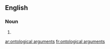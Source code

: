 ==English==

===Noun===
{{head|en|plural}}

# {{plural of|ontological argument|lang=en|nocat=1}}

[[ar:ontological arguments]]
[[fr:ontological arguments]]